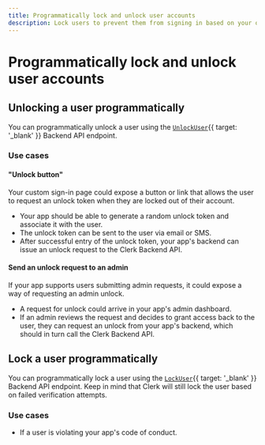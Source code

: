 ```yaml
---
title: Programmatically lock and unlock user accounts
description: Lock users to prevent them from signing in based on your own custom criteria.
---
```


# Programmatically lock and unlock user accounts

## Unlocking a user programmatically

You can programmatically unlock a user using the [`UnlockUser`](/docs/reference/backend-api/tag/Users#operation/LockUser){{ target: '_blank' }} Backend API endpoint.

### Use cases

#### "Unlock button"

Your custom sign-in page could expose a button or link that allows the user to request an unlock token when they are locked out of their account.

- Your app should be able to generate a random unlock token and associate it with the user.
- The unlock token can be sent to the user via email or SMS.
- After successful entry of the unlock token, your app's backend can issue an unlock request to the Clerk Backend API.

#### Send an unlock request to an admin

If your app supports users submitting admin requests, it could expose a way of requesting an admin unlock.

- A request for unlock could arrive in your app's admin dashboard.
- If an admin reviews the request and decides to grant access back to the user, they can request an unlock from your app's backend, which should in turn call the Clerk Backend API.

## Lock a user programmatically

You can programmatically lock a user using the [`LockUser`](/docs/reference/backend-api/tag/Users#operation/LockUser){{ target: '_blank' }} Backend API endpoint. Keep in mind that Clerk will still lock the user based on failed verification attempts.

### Use cases

- If a user is violating your app's code of conduct.
